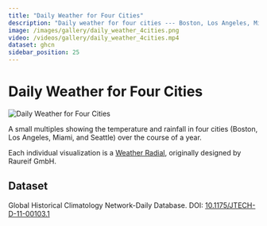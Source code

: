 ```yaml
---
title: "Daily Weather for Four Cities"
description: "Daily weather for four cities --- Boston, Los Angeles, Miami, and Seattle"
image: /images/gallery/daily_weather_4cities.png
video: /videos/gallery/daily_weather_4cities.mp4
dataset: ghcn
sidebar_position: 25
---
```



# Daily Weather for Four Cities

![Daily Weather for Four Cities](/images/gallery/daily_weather_4cities.png)

A small multiples showing the temperature and rainfall in four cities (Boston, Los Angeles, Miami, and Seattle) over the course of a year.

Each individual visualization is a [Weather Radial](http://www.weather-radials.com/), originally designed by Raureif GmbH.

<Player url="/videos/gallery/daily_weather_4cities.mp4"/>

## Dataset

Global Historical Climatology Network-Daily Database. DOI: [10.1175/JTECH-D-11-00103.1](https://doi.org/10.1175/JTECH-D-11-00103.1)
